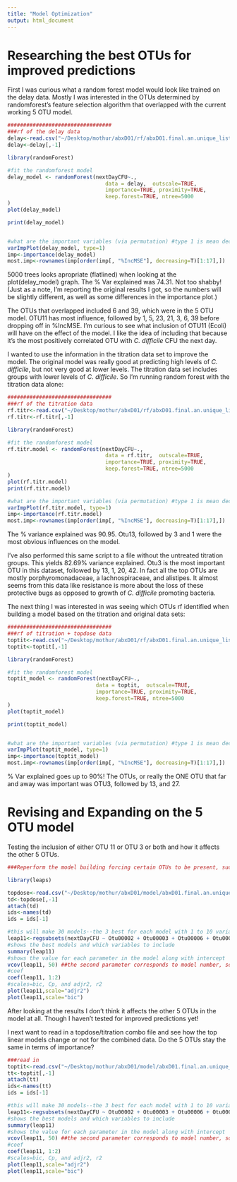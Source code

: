 ```yaml
---
title: "Model Optimization"
output: html_document
---
```


# Researching the best OTUs for improved predictions
First I was curious what a random forest model would look like trained on the delay data. Mostly I was interested in the OTUs determined by randomforest's feature selection algorithm that overlapped with the current working 5 OTU model.


``` r
#################################
###rf of the delay data
delay<-read.csv("~/Desktop/mothur/abxD01/rf/abxD01.final.an.unique_list.0.03.subsample.0.03.pick.shared.rf.delay.regression.logtrans.filter16mintot.noUntr.csv", header=T)
delay<-delay[,-1]

library(randomForest)

#fit the randomforest model
delay_model <- randomForest(nextDayCFU~., 
                               data = delay,  outscale=TRUE,
                               importance=TRUE, proximity=TRUE,
                               keep.forest=TRUE, ntree=5000
)
plot(delay_model)

print(delay_model)


#what are the important variables (via permutation) #type 1 is mean decrease in accuracy, type 2 is mean decrease in node impurity
varImpPlot(delay_model, type=1)
imp<-importance(delay_model)
most.imp<-rownames(imp[order(imp[, "%IncMSE"], decreasing=T)[1:17],])
```

5000 trees looks apropriate (flatlined) when looking at the plot(delay_model) graph. The % Var explained was 74.31. Not too shabby! (Just as a note, I'm reporting the original results I got, so the numbers will be slightly different, as well as some differences in the importance plot.)

The OTUs that overlapped included 6 and 39, which were in the 5 OTU model. OTU11 has most influence, followed by 1, 5, 23, 21, 3, 6, 39 before dropping off in %IncMSE.  I'm curious to see what inclusion of OTU11 (Ecoli) will have on the effect of the model. I like the idea of including that because it's the most positively correlated OTU with *C. difficile* CFU the next day.


I wanted to use the information in the titration data set to improve the model. The original model was really good at predicting high levels of *C. difficile*, but not very good at lower levels. The titration data set includes groups with lower levels of *C. difficile*. So I'm running random forest with the titration data alone:

``` r
#################################
###rf of the titration data
rf.titr<-read.csv("~/Desktop/mothur/abxD01/rf/abxD01.final.an.unique_list.0.03.subsample.0.03.pick.shared.rf.newtitration.regression.logtrans.filter16mintot.noUntr.csv", header=T)
rf.titr<-rf.titr[,-1]

library(randomForest)

#fit the randomforest model
rf.titr.model <- randomForest(nextDayCFU~., 
                               data = rf.titr,  outscale=TRUE,
                               importance=TRUE, proximity=TRUE,
                               keep.forest=TRUE, ntree=5000
)
plot(rf.titr.model)
print(rf.titr.model)

#what are the important variables (via permutation) #type 1 is mean decrease in accuracy, type 2 is mean decrease in node impurity
varImpPlot(rf.titr.model, type=1)
imp<-importance(rf.titr.model)
most.imp<-rownames(imp[order(imp[, "%IncMSE"], decreasing=T)[1:17],])

```

The % variance explained was 90.95. Otu13, followed by 3 and 1 were the most obvious influences on the model. 

I've also performed this same script to a file without the untreated titration groups. This yields 82.69% variance explained.  Otu3 is the most important OTU in this dataset, followed by 13, 1, 20, 42. In fact all the top OTUs are mostly porphyromonadaceae, a lachnospiraceae, and alistipes. It almost seems from this data like resistance is more about the loss of these protective bugs as opposed to growth of *C. difficile* promoting bacteria. 


The next thing I was interested in was seeing which OTUs rf identified when building a model based on the titration and original data sets:

``` r
#################################
###rf of titration + topdose data
toptit<-read.csv("~/Desktop/mothur/abxD01/rf/abxD01.final.an.unique_list.0.03.subsample.0.03.pick.shared.rf.toptit.regression.logtrans.filter16mintot.csv", header=T)
toptit<-toptit[,-1]

library(randomForest)

#fit the randomforest model
toptit_model <- randomForest(nextDayCFU~., 
                            data = toptit,  outscale=TRUE,
                            importance=TRUE, proximity=TRUE,
                            keep.forest=TRUE, ntree=5000
)
plot(toptit_model)

print(toptit_model)


#what are the important variables (via permutation) #type 1 is mean decrease in accuracy, type 2 is mean decrease in node impurity
varImpPlot(toptit_model, type=1)
imp<-importance(toptit_model)
most.imp<-rownames(imp[order(imp[, "%IncMSE"], decreasing=T)[1:17],])

```

% Var explained goes up to 90%! The OTUs, or really the ONE OTU that far and away was important was OTU3, followed by 13, and 27. 


# Revising and Expanding on the 5 OTU model

Testing the inclusion of either OTU 11 or OTU 3 or both and how it affects the other 5 OTUs.
```r
###Reperform the model building forcing certain OTUs to be present, such as OTU11 and OTU3. 

library(leaps)

topdose<-read.csv("~/Desktop/mothur/abxD01/model/abxD01.final.an.unique_list.0.03.subsample.filter16mintotal.shared.topdose2.logtrans.19otus.rfnegpos.csv", header=T)
td<-topdose[,-1]
attach(td)
ids<-names(td)
ids = ids[-1]

#this will make 30 models--the 3 best for each model with 1 to 10 variables
leap11<-regsubsets(nextDayCFU ~ Otu00002 + Otu00003 + Otu00006 + Otu00007 + Otu00011 + Otu00013 + Otu00015 + Otu00019 + Otu00020 + Otu00023 + Otu00027 + Otu00029 + Otu00039 + Otu00044 + Otu00065 + Otu00078 + Otu00120 + Otu00283 + Otu00431, data=td, nbest=3, nvmax=10, force.in=c(5)) #the force.in parameter takes 2=OTU3, 5=OTU11
#shows the best models and which variables to include
summary(leap11)
#shows the value for each parameter in the model along with intercept
vcov(leap11, 50) ##the second parameter corresponds to model number, so 50 is the max/last model
#coef
coef(leap11, 1:2)
#scales=bic, Cp, and adjr2, r2
plot(leap11,scale="adjr2")
plot(leap11,scale="bic")
```

After looking at the results I don't think it affects the other 5 OTUs in the model at all. Though I haven't tested for improved predictions yet! 

I next want to read in a topdose/titration combo file and see how the top linear models change or not for the combined data. Do the 5 OTUs stay the same in terms of importance?

```r
###read in 
toptit<-read.csv("~/Desktop/mothur/abxD01/model/abxD01.final.an.unique_list.0.03.subsample.filter16mintotal.shared.toptit.logtrans.19otus.rfnegpos.csv", header=T)
tt<-toptit[,-1]
attach(tt)
ids<-names(tt)
ids = ids[-1]

#this will make 30 models--the 3 best for each model with 1 to 10 variables
leap11<-regsubsets(nextDayCFU ~ Otu00002 + Otu00003 + Otu00006 + Otu00007 + Otu00011 + Otu00013 + Otu00015 + Otu00019 + Otu00020 + Otu00023 + Otu00027 + Otu00029 + Otu00039 + Otu00044 + Otu00065 + Otu00078 + Otu00120 + Otu00283 + Otu00431, data=tt, nbest=3, nvmax=10, force.in=NULL) #the force.in parameter takes 2=OTU3, 5=OTU11
#shows the best models and which variables to include
summary(leap11)
#shows the value for each parameter in the model along with intercept
vcov(leap11, 50) ##the second parameter corresponds to model number, so 50 is the max/last model
#coef
coef(leap11, 1:2)
#scales=bic, Cp, and adjr2, r2
plot(leap11,scale="adjr2")
plot(leap11,scale="bic")
```

